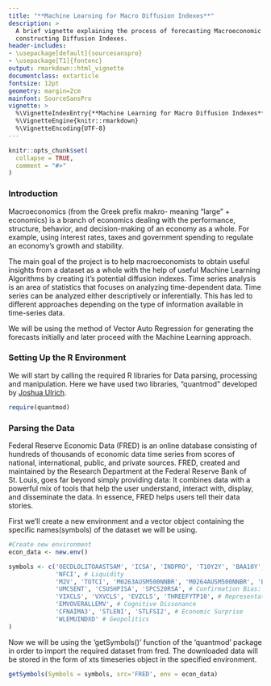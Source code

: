 ```yaml
---
title: "**Machine Learning for Macro Diffusion Indexes**"
description: >
  A brief vignette explaining the process of forecasting Macroeconomic timeseries   using both traditional method and applying Machine Learning Algorithmns by 
  constructing Diffusion Indexes.
header-includes:
- \usepackage[default]{sourcesanspro}
- \usepackage[T1]{fontenc}
output: rmarkdown::html_vignette
documentclass: extarticle
fontsize: 12pt
geometry: margin=2cm
mainfont: SourceSansPro
vignette: >
  %\VignetteIndexEntry{**Machine Learning for Macro Diffusion Indexes**}
  %\VignetteEngine{knitr::rmarkdown}
  %\VignetteEncoding{UTF-8}
---
```


```r
knitr::opts_chunk$set(
  collapse = TRUE,
  comment = "#>"
)
```

### Introduction

Macroeconomics (from the Greek prefix makro- meaning "large" + economics) is a branch of economics dealing with the performance, structure, behavior, and decision-making of an economy as a whole. For example, using interest rates, taxes and government spending to regulate an economy's growth and stability.

The main goal of the project is to help macroeconomists to obtain useful insights from a dataset as a whole with the help of useful Machine Learning Algorithms by creating it's potential diffusion indexes.
Time series analysis is an area of statistics that focuses on analyzing time-dependent data. Time series can be analyzed either descriptively or inferentially. This has led to different approaches depending on the type of information available in time-series data.

We will be using the method of Vector Auto Regression for generating the forecasts initially and later proceed with the Machine Learning approach.
\

### Setting Up the R Environment

We will start by calling the required R libraries for Data parsing, processing and manipulation.
Here we have used two libraries, "quantmod" developed by [Joshua Ulrich](https://github.com/joshuaulrich).

```r
require(quantmod)
```

### Parsing the Data

Federal Reserve Economic Data (FRED) is an online database consisting of hundreds of thousands of economic data time series from scores of national, international, public, and private sources. FRED, created and maintained by the Research Department at the Federal Reserve Bank of St. Louis, goes far beyond simply providing data: It combines data with a powerful mix of tools that help the user understand, interact with, display, and disseminate the data. In essence, FRED helps users tell their data stories. 

First we'll create a new environment and a vector object containing the specific names(symbols) of the dataset we will be using.

```r
#Create new environment
econ_data <- new.env()

symbols <- c('OECDLOLITOAASTSAM', 'ICSA', 'INDPRO', 'T10Y2Y', 'BAA10Y', # Economic Trend
             'NFCI', # Liquidity
             'M2V', 'TOTCI', 'M0263AUSM500NNBR', 'M0264AUSM500NNBR', 'BOGZ1FA895050005Q', # Velocity
             'UMCSENT', 'CSUSHPISA', 'SPCS20RSA', # Confirmation Bias: Surveys
             'VIXCLS', 'VXVCLS', 'EVZCLS', 'THREEFYTP10', # Representative Bias
             'EMVOVERALLEMV', # Cognitive Dissonance
             'CFNAIMA3', 'STLENI', 'STLFSI2', # Economic Surprise
             'WLEMUINDXD' # Geopolitics
)
```

Now we will be using the 'getSymbols()' function of the 'quantmod' package in order to import the required dataset from fred.
The downloaded data will be stored in the form of xts timeseries object in the specified environment.

```r
getSymbols(Symbols = symbols, src='FRED', env = econ_data)
```
